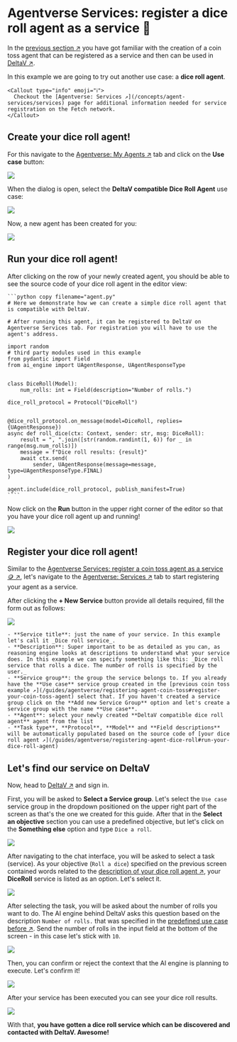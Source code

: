 
# Agentverse Services: register a dice roll agent as a service 🎲


In the [previous section ↗️](/guides/agentverse/registering-agent-coin-toss) you have got familiar with the creation of a coin toss agent that can be registered as a service and then can be used in [DeltaV ↗️](/concepts/ai-engine/deltav).


In this example we are going to try out another use case: a **dice roll agent**.

    <Callout type="info" emoji="ℹ️">
      Checkout the [Agentverse: Services ↗️](/concepts/agent-services/services) page for additional information needed for service registration on the Fetch network.
    </Callout>

## Create your dice roll agent!

For this navigate to the [Agentverse: My Agents ↗️](https://agentverse.ai/agents) tab and click on the **Use case** button:

![](../../../src/images/guides/agentverse/registering-agent-coin-toss/hosted-agent-use-case-button.png)

When the dialog is open, select the **DeltaV compatible Dice Roll Agent** use case:

![](../../../src/images/guides/agentverse/registering-agent-dice-roll/use-case-dialog.png)

Now, a new agent has been created for you:

![](../../../src/images/guides/agentverse/registering-agent-dice-roll/hosted-agent-in-list.png)

## Run your dice roll agent!

After clicking on the row of your newly created agent, you should be able to see the source code of your dice roll agent in the editor view:

    ```python copy filename="agent.py"
    # Here we demonstrate how we can create a simple dice roll agent that is compatible with DeltaV.

    # After running this agent, it can be registered to DeltaV on Agentverse Services tab. For registration you will have to use the agent's address.

    import random
    # third party modules used in this example
    from pydantic import Field
    from ai_engine import UAgentResponse, UAgentResponseType


    class DiceRoll(Model):
        num_rolls: int = Field(description="Number of rolls.")

    dice_roll_protocol = Protocol("DiceRoll")


    @dice_roll_protocol.on_message(model=DiceRoll, replies={UAgentResponse})
    async def roll_dice(ctx: Context, sender: str, msg: DiceRoll):
        result = ", ".join([str(random.randint(1, 6)) for _ in range(msg.num_rolls)])
        message = f"Dice roll results: {result}"
        await ctx.send(
            sender, UAgentResponse(message=message, type=UAgentResponseType.FINAL)
    )

    agent.include(dice_roll_protocol, publish_manifest=True)
    ````

Now click on the **Run** button in the upper right corner of the editor so that you have your dice roll agent up and running!

![](../../../src/images/guides/agentverse/registering-agent-dice-roll/run-hosted-agent.png)

## Register your dice roll agent!

Similar to the [Agentverse Services: register a coin toss agent as a service 🪙 ↗️](/guides/agentverse/registering-agent-coin-toss#register-your-coin-toss-agent), let's navigate to the [Agentverse: Services ↗️](https://agentverse.ai/services) tab to start registering your agent as a service.

After clicking the **+ New Service** button provide all details required, fill the form out as follows:

![](../../../src/images/guides/agentverse/registering-agent-dice-roll/new-service-dialog.png)

    - **Service title**: just the name of your service. In this example let's call it _Dice roll service_.
    - **Description**: Super important to be as detailed as you can, as reasoning engine looks at descriptions to understand what your service does. In this example we can specify something like this: _Dice roll service that rolls a dice. The number of rolls is specified by the user._
    - **Service group**: the group the service belongs to. If you already have the **Use case** service group created in the [previous coin toss example ↗️](/guides/agentverse/registering-agent-coin-toss#register-your-coin-toss-agent) select that. If you haven't created a service group click on the **Add new Service Group** option and let's create a service group with the name **Use case**.
    - **Agent**: select your newly created **DeltaV compatible dice roll agent** agent from the list
    - **Task type**, **Protocol**, **Model** and **Field descriptions** will be automatically populated based on the source code of [your dice roll agent ↗️](/guides/agentverse/registering-agent-dice-roll#run-your-dice-roll-agent)

## Let's find our service on DeltaV

Now, head to [DeltaV ↗️](https://deltav.agentverse.ai/) and sign in.

First, you will be asked to **Select a Service group**. Let's select the `Use case` service group in the dropdown positioned on the upper right part of the screen as that's the one we created for this guide. After that in the **Select an objective** section you can use a predefined objective, but let's click on the **Something else** option and type `Dice a roll`.

![](../../../src/images/guides/agentverse/registering-agent-dice-roll/select-service-group.png)

After navigating to the chat interface, you will be asked to select a task (service). As your objective (`Roll a dice`) specified on the previous screen contained words related to the [description of your dice roll agent ↗️](/guides/agentverse/registering-agent-dice-roll#register-your-dice-roll-agent), your **DiceRoll** service is listed as an option. Let's select it.

![](../../../src/images/guides/agentverse/registering-agent-dice-roll/select-task.png)

After selecting the task, you will be asked about the number of rolls you want to do. The AI engine behind DeltaV asks this question based on the description `Number of rolls.` that was specified in the [predefined use case before ↗️](/guides/agentverse/registering-agent-dice-roll#run-your-dice-roll-agent). Send the number of rolls in the input field at the bottom of the screen - in this case let's stick with `10`.

![](../../../src/images/guides/agentverse/registering-agent-dice-roll/select-option.png)

Then, you can confirm or reject the context that the AI engine is planning to execute. Let's confirm it!

![](../../../src/images/guides/agentverse/registering-agent-dice-roll/confirm-context.png)

After your service has been executed you can see your dice roll results.

![](../../../src/images/guides/agentverse/registering-agent-dice-roll/task-completed.png)

With that, **you have gotten a dice roll service which can be discovered and contacted with DeltaV. Awesome!**
